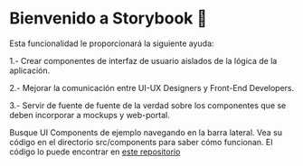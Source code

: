 <Meta title="Bienvenido" />

# Bienvenido a Storybook 🚀

Esta funcionalidad le proporcionará la siguiente ayuda:

1.- Crear componentes de interfaz de usuario aislados de la lógica de la aplicación.

2.- Mejorar la comunicación entre UI-UX Designers y Front-End Developers.

3.- Servir de fuente de fuente de la verdad sobre los componentes que se deben incorporar a mockups y web-portal.

Busque UI Components de ejemplo navegando en la barra lateral. Vea su código en el directorio src/components para saber cómo funcionan. El código lo puede encontrar en [este repositorio](https://gitlab.falabella.com/tech-corp/enterprise-support/finance-management/treasury/scc/gcp/frontend/lib/reusable-components/react-storybook)
